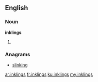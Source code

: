 {{also|Inklings}}
==English==

===Noun===
'''inklings'''

# {{plural of|[[inkling]]}}

===Anagrams===
* [[slinking#English|slinking]]

[[ar:inklings]]
[[fr:inklings]]
[[ku:inklings]]
[[my:inklings]]